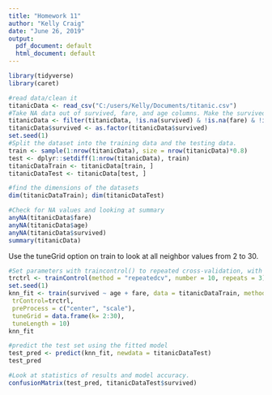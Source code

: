 ```yaml
---
title: "Homework 11"
author: "Kelly Craig"
date: "June 26, 2019"
output:
  pdf_document: default
  html_document: default
---
```


```r
library(tidyverse)
library(caret)
```

```r
#read data/clean it
titanicData <- read_csv("C:/users/Kelly/Documents/titanic.csv")
#Take NA data out of survived, fare, and age columns. Make the survived column a factor.
titanicData <- filter(titanicData, !is.na(survived) & !is.na(fare) & !is.na(age))
titanicData$survived <- as.factor(titanicData$survived)
set.seed(1)
#Split the dataset into the training data and the testing data.
train <- sample(1:nrow(titanicData), size = nrow(titanicData)*0.8)
test <- dplyr::setdiff(1:nrow(titanicData), train)
titanicDataTrain <- titanicData[train, ]
titanicDataTest <- titanicData[test, ]
```

```r
#find the dimensions of the datasets
dim(titanicDataTrain); dim(titanicDataTest)
```

```r
#Check for NA values and looking at summary
anyNA(titanicData$fare)
anyNA(titanicData$age)
anyNA(titanicData$survived)
summary(titanicData)
```

 Use the tuneGrid option on train to look at all neighbor
values from 2 to 30.

```r
#Set parameters with traincontrol() to repeated cross-validation, with 10 resampling iterations and 3 repeats. Then train the model to predict suvival from age and fare with the knn method.   
trctrl <- trainControl(method = "repeatedcv", number = 10, repeats = 3)
set.seed(1)
knn_fit <- train(survived ~ age + fare, data = titanicDataTrain, method = "knn",
 trControl=trctrl,
 preProcess = c("center", "scale"),
 tuneGrid = data.frame(k= 2:30),
 tuneLength = 10)
knn_fit
```

```r
#predict the test set using the fitted model
test_pred <- predict(knn_fit, newdata = titanicDataTest)
test_pred
```

```r
#Look at statistics of results and model accuracy.
confusionMatrix(test_pred, titanicDataTest$survived)
```

